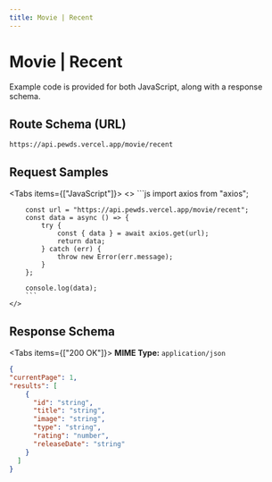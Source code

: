 ```yaml
---
title: Movie | Recent 
---
```



# Movie | Recent 

 Example code is provided for both JavaScript, along with a response schema.

## Route Schema (URL)

```
https://api.pewds.vercel.app/movie/recent
```


## Request Samples

<Tabs items={["JavaScript"]}>
  <Tab>
    <>
        ```js
        import axios from "axios";

       
        const url = "https://api.pewds.vercel.app/movie/recent";
        const data = async () => {
            try {
                const { data } = await axios.get(url);
                return data;
            } catch (err) {
                throw new Error(err.message);
            }
        };

        console.log(data);
        ```
    </>

  </Tab>
  
</Tabs>

## Response Schema

<Tabs items={["200 OK"]}>
  <Tab>
  **MIME Type:** `application/json`
  ```json copy=false
  {
  "currentPage": 1,
  "results": [
      {
        "id": "string",
        "title": "string",
        "image": "string",
        "type": "string",
        "rating": "number",
        "releaseDate": "string"
      }
    ]
  }
  ```
  </Tab>
</Tabs>
